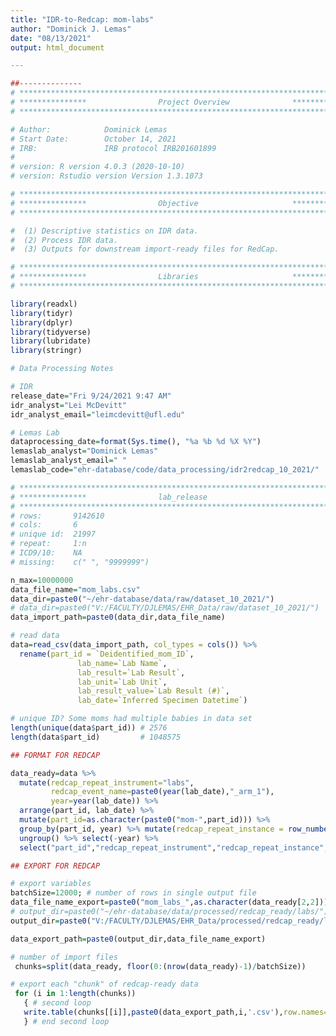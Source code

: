 ```yaml
---
title: "IDR-to-Redcap: mom-labs"
author: "Dominick J. Lemas"
date: "08/13/2021"
output: html_document

---
```


```r
##-------------- 
# **************************************************************************** #
# ***************                Project Overview              *************** #
# **************************************************************************** #

# Author:            Dominick Lemas
# Start Date:        October 14, 2021 
# IRB:               IRB protocol IRB201601899 
#                    
# version: R version 4.0.3 (2020-10-10)
# version: Rstudio version Version 1.3.1073 

# **************************************************************************** #
# ***************                Objective                     *************** #
# **************************************************************************** #

#  (1) Descriptive statistics on IDR data. 
#  (2) Process IDR data. 
#  (3) Outputs for downstream import-ready files for RedCap. 


```

```r

# **************************************************************************** #
# ***************                Libraries                     *************** #
# **************************************************************************** #

library(readxl)
library(tidyr)
library(dplyr)
library(tidyverse)
library(lubridate)
library(stringr)

```

```r
# Data Processing Notes

# IDR
release_date="Fri 9/24/2021 9:47 AM"
idr_analyst="Lei McDevitt"
idr_analyst_email="leimcdevitt@ufl.edu"

# Lemas Lab
dataprocessing_date=format(Sys.time(), "%a %b %d %X %Y")
lemaslab_analyst="Dominick Lemas"
lemaslab_analyst_email=" "
lemaslab_code="ehr-database/code/data_processing/idr2redcap_10_2021/"

```

```r

# **************************************************************************** #
# ***************                lab_release                                              
# **************************************************************************** #
# rows:       9142610
# cols:       6 
# unique id:  21997
# repeat:     1:n
# ICD9/10:    NA
# missing:    c(" ", "9999999")   

n_max=10000000
data_file_name="mom_labs.csv"
data_dir=paste0("~/ehr-database/data/raw/dataset_10_2021/")
# data_dir=paste0("V:/FACULTY/DJLEMAS/EHR_Data/raw/dataset_10_2021/")
data_import_path=paste0(data_dir,data_file_name)

# read data
data=read_csv(data_import_path, col_types = cols()) %>%
  rename(part_id = `Deidentified_mom_ID`, 
               lab_name=`Lab Name`,
               lab_result=`Lab Result`, 
               lab_unit=`Lab Unit`, 
               lab_result_value=`Lab Result (#)`,   
               lab_date=`Inferred Specimen Datetime`)

# unique ID? Some moms had multiple babies in data set
length(unique(data$part_id)) # 2576
length(data$part_id)         # 1048575

## FORMAT FOR REDCAP

data_ready=data %>%
  mutate(redcap_repeat_instrument="labs",
         redcap_event_name=paste0(year(lab_date),"_arm_1"),
         year=year(lab_date)) %>%
  arrange(part_id, lab_date) %>%
  mutate(part_id=as.character(paste0("mom-",part_id))) %>%
  group_by(part_id, year) %>% mutate(redcap_repeat_instance = row_number()) %>%
  ungroup() %>% select(-year) %>%
  select("part_id","redcap_repeat_instrument","redcap_repeat_instance","redcap_event_name",everything()) 

## EXPORT FOR REDCAP

# export variables
batchSize=12000; # number of rows in single output file
data_file_name_export=paste0("mom_labs_",as.character(data_ready[2,2]))
# output_dir=paste0("~/ehr-database/data/processed/redcap_ready/labs/")
output_dir=paste0("V:/FACULTY/DJLEMAS/EHR_Data/processed/redcap_ready/labs/")

data_export_path=paste0(output_dir,data_file_name_export)

# number of import files
 chunks=split(data_ready, floor(0:(nrow(data_ready)-1)/batchSize))

# export each "chunk" of redcap-ready data
 for (i in 1:length(chunks))
   { # second loop
   write.table(chunks[[i]],paste0(data_export_path,i,'.csv'),row.names=F,na = "", sep=",")
   } # end second loop        

```




